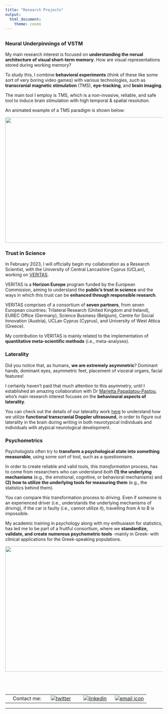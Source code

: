 ```yaml
---
title: "Research Projects"
output:
  html_document:
    theme: cosmo
---
```

##  {.tabset} 
### Neural Underpinnings of VSTM
My main research interest is focused on **understanding the nerual architecture of visual short-term memory**. How are visual representations stored during working memory?

To study this, I combine **behavioral experiments** (think of these like some sort of very boring video games) with various technologies, such as **transcranial magnetic stimulation** (TMS), **eye-tracking**, and **brain imaging**. 

The main tool I employ is TMS, which is a non-invasive, reliable, and safe tool to induce brain stimulation with high temporal & spatial resolution.

An animated example of a TMS paradigm is shown below:

<img align="center" width="700" height="400" src="/files/TMS_example.gif">

### Trust in Science
In February 2023, I will officially begin my collaboration as a Research Scientist, with the University of Central Lancashire Cyprus (UCLan), working on [VERITAS](https://www.uclancyprus.ac.cy/enarktiria-synantisi-toy-neoy-ereyni/).

VERITAS is a **Horizon Europe** program funded by the European Commission, aiming to understand the **public’s trust in science** and the ways in which this trust can be **enhanced through responsible research**.

VERITAS comprises of a consortium of **seven partners**, from seven European countries: Trilateral Research (United Kingdom and Ireland), EUREC Office (Germany), Science Business (Belgium), Centre for Social Innovation (Austria), UCLan Cyprus (Cyprus), and University of West Attica (Greece).

My contribution to VERITAS is mainly related to the implementation of **quantitative meta-scientific methods** (i.e., meta-analyses).

### Laterality
Did you notice that, as humans, **we are extremely asymmetric**?
Dominant hands, dominant eyes, asymmetric feet, placement of visceral organs, facial features!

I certainly haven't paid that much attention to this asymmetry, until I established an amazing collaboration with Dr [Marietta Papadatou-Pastou](https://www.mpapadatoupastou.com/#info), who's main research interest focuses on the **behavioural aspects of laterality**. 

You can check out the details of our laterality work [here](https://www.mpapadatoupastou.com/project/laterality/) to understand how we utilize **functional transcranial Doppler ultrasound**, in order to figure out laterality in the brain during writing in both neurotypical individuals and individuals with atypical neurological development.  

### Psychometrics
Psychologists often try to **transform a psychological state into something measurable**, using some sort of tool, such as a questionnaire.

In order to create reliable and valid tools, this *transformation* process, has to come from researchers who can understand *both* **(1) the underlying mechanisms** (e.g., the emotional, cognitive, or behavioral mechanisms) and **(2) how to utilize the underlying tools for measuring them** (e.g., the statistics behind them).

You can compare this transformation process to driving. 
Even if someone is an experienced driver (i.e., understands the underlying mechanisms of driving), if the car is faulty (i.e., cannot utilize it), travelling from A to B is impossible.

My academic training in psychology along with my enthusiasm for statistics, has led me to be part of a fruitful consortium, where we **standardize, validate, and create numerous psychometric tools** -mainly in Greek- with clinical applications for the Greek-speaking populations.

<img align="center" width="700" height="400" src="/files/psychometrics.png">


 <br>
---

|         |        |        |        |
|--------:|:------:|:------:|:------:| 
|Contact me:|[![twitter](/files/twitterLogo.png)](https://twitter.com/phivph)|[![linkedin](/files/linkedInLogo.png)](https://www.linkedin.com/in/phivos-phylactou-137113176/)|[![email icon](/files/emailLogo.png)](mailto:pp.phylactou@edu.cut.ac.cy)|
---



